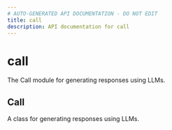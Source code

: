 ```yaml
---
# AUTO-GENERATED API DOCUMENTATION - DO NOT EDIT
title: call
description: API documentation for call
---
```


# call

The Call module for generating responses using LLMs.

## <ApiType type="Class" path="calls/call" symbolName="Call" /> Call

A class for generating responses using LLMs.

